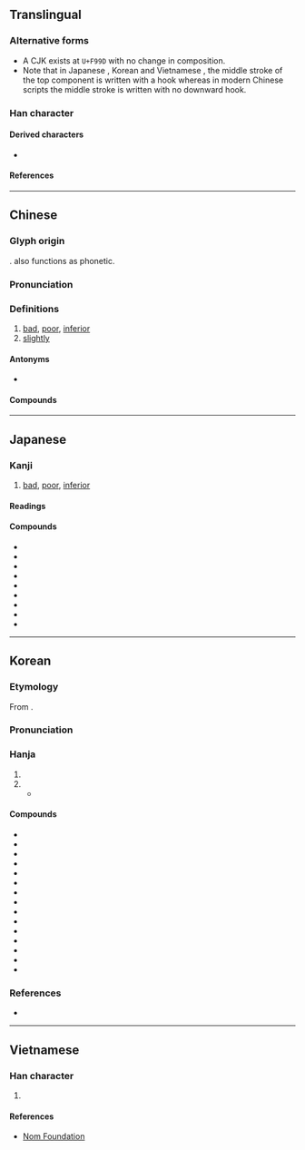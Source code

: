 {{character info}}
{{character info|0xf99d}}
==Translingual==

===Alternative forms===
* A CJK {{w|CJK Compatibility ideographs|compatibility ideograph}} exists at <code>U+F99D</code> with no change in composition.
* Note that in Japanese {{w|Kanji}}, Korean {{w|Hanja}} and Vietnamese {{w|History of writing in Vietnam|Nom}}, the middle stroke of the top component {{l|mul|小}} is written {{l|mul|亅}} with a hook whereas in modern Chinese scripts the middle stroke is written {{l|mul|丨}} with no downward hook.

===Han character===
{{Han char|rn=19|rad=力|as=04|sn=6|four=90427|canj=FHKS|ids=⿱少力}}

====Derived characters====
* {{l|mul|[[挘]], [[㭞]], [[𨦒]], [[𨾻]], [[𩷈]], [[𠢣]], [[𠣇]], [[𬏩]]}}

====References====
{{Han ref|kx=0146.170|dkj=02302|dj=0330.060|hdz=10367.050|uh=52A3}}
{{Han ref|uh=F99D}}

----

==Chinese==
{{zh-forms}}

===Glyph origin===
{{Han etym}}
{{Han compound|少|t1=little, less|力|t2=strength|ls=ic}}. {{och-l|少}} also functions as phonetic.

===Pronunciation===
{{zh-pron
|m=liè,lüè,2na=Beijing dialect,2nb=colloquial
|c=lyut3,lyut6
|h=pfs=lot;gd=lod5
|mb=lṳĕ
|md=luók
|mn=xm,zz,tw:loa̍t/qz:loat/zz:lia̍t
|mn-t=luag4/luêg4
|mn-t_note=luag4 - Shantou; luêg4 - Chaozhou
|mc=y
|oc=y
|ma=Zh-liè.ogg
|cat=a,adv
}}

===Definitions===
{{zh-hanzi}}

# [[bad]], [[poor]], [[inferior]]
# [[slightly]]

====Antonyms====
* {{zh-l|優}}

====Compounds====
{{zh-der|劣缺搊搜|劣把頭|劣缺|卑劣手段|劣跡昭著|劣馬|乖劣|劣藥|劣貨|土豪劣紳|劣酒|劣紳|劣種|愚劣|劣根性|惡劣|劣化警報|了劣|劣等生|劣憋|優勝劣敗|劣怯|劣行|劣性|卑劣|低劣|劣把|劣相|下劣|劣弧|劣質|不劣方頭|劣蹶|劣角|劣比|劣勢|優劣|劣株|劣跡|劣等|劣筆|劣敗|劣品|劣匠|方頭不劣|拙劣|狠劣|憋劣|日趨惡劣|粗劣|粗衣劣食|薄劣|臞劣|羸劣|頑劣|陋劣|闇劣|窳劣|蕪劣|劣化}}

----

==Japanese==

===Kanji===
{{ja-kanji|grade=c|rs=力04}}

# [[bad]], [[poor]], [[inferior]]

====Readings====
{{ja-readings
|goon=れち
|kanon=れつ
|kun=おと-る
}}

====Compounds====
* {{ja-r|劣%悪|れつ%あく}}
* {{ja-r|劣%位|れつ%い}}
* {{ja-r|劣%後|れつ%ご}}
* {{ja-r|劣%等|れっ%とう}}
* {{ja-r|愚%劣|ぐ%れつ}}
* {{ja-r|下%劣|げ%れつ}}
* {{ja-r|拙%劣|せつ%れつ}}
* {{ja-r|卑%劣|ひ%れつ}}
* {{ja-r|優%劣|ゆう%れつ}}

----

==Korean==

===Etymology===
From {{der|ko|ltc|-}} {{ltc-l|劣}}. 

{{collapse|
* {{hanja-dongguk|ᄅᆑᇙ〮|lyuyelq}}
* {{hanja-hunmong|렬|lyel|雜語}}
* {{hanja-sinjeung|녈|nyel}}
|Historical readings
|bg=#FFFFFF}}

===Pronunciation===
{{ko-hanja-pron|렬|열}}

===Hanja===
{{ko-hanja-search}}
{{ko-hanja|못하다|못할|렬||열}}

# {{hanja form of|[[렬]]/[[열]]|[[bad]]; [[poor]]}}
# {{hanja form of|[[렬]]/[[열]]|[[inferior]]}}
#* {{quote-book|ko|year=1929|author=[[w:Sin Chaeho|Sin Chaeho]], {{w2|ko|신채호|신채호(申采浩)|tr=-}}|title={{w2|ko|s:조선사 연구 초|조선사연구초(朝鮮史硏究草)|tr=Joseonsayeon-gucho}}|trans-title=Exploratory Studies in Korean History|text=[[이]][[-는]] <ruby>[[彼等]]<rt>피등</rt></ruby> <ruby>[[諸]][[史]]<rt>제사</rt></ruby>[[-의]] <ruby>[[價値]]<rt>가치</rt></ruby>[[가]] [[모두]] <ruby>[[w:ko:삼국사기|《三國史記》]]<rt>삼국사기</rt></ruby>[[보다]] '''<ruby>劣<rt>열</rt></ruby>'''[[하다|한]] <ruby>[[明證]]<rt>명증</rt></ruby>[[이]] [[아니다|아닌]][[-가]]?|tr=Ineun pideung jesaui gachiga modu Samguksagiboda '''yeol'''han myeongjeung-i anin-ga?|t=Wouldn't it be clear evidence that the value of all those historical records is '''inferior''' to the [[w:Samguk sagi|Samguk sagi]]?}}

====Compounds====
{{der-top3|Compounds}}
* {{ko-l|비열|卑劣}}
* {{ko-l|열등|劣等}}
* {{ko-l|열성|劣性}}
* {{ko-l|열세|劣勢}}
* {{ko-l|열악|劣惡}}
* {{ko-l|용렬|庸劣}}
* {{ko-l|우열|優劣}}
* {{ko-l|졸렬|拙劣}}
* {{ko-l|저열|低劣}}
* {{ko-l|열위|劣位}}
* {{ko-l|승렬|勝劣}}
* {{ko-l|악렬|惡劣}}
* {{ko-l|열종|劣種}}
* {{ko-l|열후|劣後}}
* {{ko-l|열등감|劣等感}}
{{der-bottom}}

===References===
* {{R:hanjadoc|858}}

----

==Vietnamese==

===Han character===
{{vi-readings|rs=力04|reading=[[liệt]], [[lẹt]]}}

# {{rfdef|vi|sort=力04}}

====References====
* [http://nomfoundation.org/common/nom_details.php?codepoint=52A3 Nom Foundation]